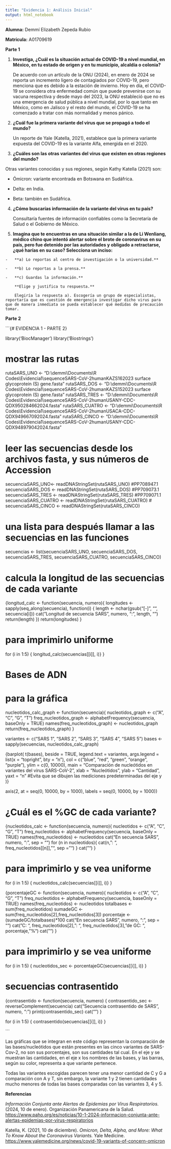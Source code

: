 ```yaml
---
title: "Evidencia 1: Análisis Inicial"
output: html_notebook
---
```


**Alumna:** Demmí Elizabeth Zepeda Rubio

**Matrícula:** A01709619

**Parte 1**

1.  **Investiga, ¿Cuál es la situación actual de COVID-19 a nivel mundial, en México, en tu estado de origen y en tu municipio, alcaldía o colonia?**

    De acuerdo con un artículo de la ONU (2024), en enero de 2024 se reporta un incremento ligero de contagiados por COVID-19, pero menciona que es debido a la estación de invierno. Hoy en día, el COVID-19 se considera otra enfermedad común que puede prevenirse con su vacuna respectiva y desde mayo del 2023, la ONU estableció que no es una emergencia de salud pública a nivel mundial, por lo que tanto en México, como en Jalisco y el resto del mundo, el COVID-19 se ha comenzado a tratar con más normalidad y menos pánico.

2.  **¿Cuál fue la primera variante del virus que se propagó a todo el mundo?**

    Un reporte de Yale (Katella, 2021), establece que la primera variante expuesta del COVID-19 es la variante Alfa, emergida en el 2020.

3.  **¿Cuáles son las otras variantes del virus que existen en otras regiones del mundo?**

Otras variantes conocidas y sus regiones, según Kathy Katella (2021) son:

-   Ómicron: variante encontrada en Botswana en Sudáfrica.

-   Delta: en India.

-   Beta: también en Sudáfrica.

4.  **¿Cómo buscarías información de la variante del virus en tu país?**

    Consultaría fuentes de información confiables como la Secretaría de Salud o el Gobierno de México.

5.  **Imagina que te encuentras en una situación similar a la de Li Wenliang, médico chino que intentó alertar sobre el brote de coronavirus en su país, pero fue detenido por las autoridades y obligado a retractarse, ¿qué harías en su caso? Selecciona un inciso:**

```         
-   **a) Lo reportas al centro de investigación o la universidad.**

-   **b) Lo reportas a la prensa.**

-   **c) Guardas la información.**

    **Elige y justifica tu respuesta.**

    Elegiría la respuesta a). Escogería un grupo de especialistas, reportaría que es cuestión de emergencia investigar dicho virus para que de manera inmediata se pueda establecer qué medidas de precaución tomar.
```

**Parte 2**

\`\`\`{# EVIDENCIA 1 - PARTE 2}

library('BiocManager') library('Biostrings')

# mostrar las rutas

rutaSARS_UNO \<- "D:\\demmi\\Documents\\R Codes\\Evidencia1\\sequenceSARS-CoV-2humanKAZS162023 surface glycoprotein (S) gene.fasta" rutaSARS_DOS \<- "D:\\demmi\\Documents\\R Codes\\Evidencia1\\sequenceSARS-CoV-2humanKAZS152023 surface glycoprotein (S) gene.fasta" rutaSARS_TRES \<- "D:\\demmi\\Documents\\R Codes\\Evidencia1\\sequenceSARS-CoV-2humanUSANY-CDC-QDX950284662024.fasta" rutaSARS_CUATRO \<- "D:\\demmi\\Documents\\R Codes\\Evidencia1\\sequenceSARS-CoV-2humanUSACA-CDC-QDX949667092024.fasta" rutaSARS_CINCO \<- "D:\\demmi\\Documents\\R Codes\\Evidencia1\\sequenceSARS-CoV-2humanUSANY-CDC-QDX948979042024.fasta"

# leer las secuencias desde los archivos fasta, y sus números de Accession

secuenciaSARS_UNO\<- readDNAStringSet(rutaSARS_UNO) #PP708947.1 secuenciaSARS_DOS \<- readDNAStringSet(rutaSARS_DOS) #PP709073.1 secuenciaSARS_TRES \<- readDNAStringSet(rutaSARS_TRES) #PP709071.1 secuenciaSARS_CUATRO \<- readDNAStringSet(rutaSARS_CUATRO) \# secuenciaSARS_CINCO \<- readDNAStringSet(rutaSARS_CINCO)

# una lista para después llamar a las secuencias en las funciones

secuencias \<- list(secuenciaSARS_UNO, secuenciaSARS_DOS, secuenciaSARS_TRES, secuenciaSARS_CUATRO, secuenciaSARS_CINCO)

# calcula la longitud de las secuencias de cada variante

{longitud_calc \<- function(secuencia, numero){ longitudes \<- sapply(seq_along(secuencia), function(i) { length \<- nchar(gsub("[\n-]", "", secuencia[i])) cat("Longitud de secuencia SARS", numero, ": ", length, "\n") return(length) }) return(longitudes) }

# para imprimirlo uniforme

for (i in 1:5) { longitud_calc(secuencias[[i]], i)} }

# Bases de ADN

# para la gráfica

nucleotidos_calc_graph \<- function(secuencia){ nucleotidos_graph \<- c("A", "C", "G", "T") freq_nucleotidos_graph \<- alphabetFrequency(secuencia, baseOnly = TRUE) names(freq_nucleotidos_graph) \<- nucleotidos_graph return(freq_nucleotidos_graph) }

variantes \<- c("SARS 1", "SARS 2", "SARS 3", "SARS 4", "SARS 5") bases \<- sapply(secuencias, nucleotidos_calc_graph)

{barplot( t(bases), beside = TRUE, legend.text = variantes, args.legend = list(x = "topright", bty = "n"), col = c("blue", "red", "green", "orange", "purple"), ylim = c(0, 10000), main = "Comparación de nucleótidos en variantes del virus SARS-CoV-2", xlab = "Nucleótidos", ylab = "Cantidad", yaxt = "n" #Evita que se dibujen las mediciones predeterminadas del eje y )}

axis(2, at = seq(0, 10000, by = 1000), labels = seq(0, 10000, by = 1000))

# ¿Cuál es el %GC de cada variante?

{nucleotidos_calc \<- function(secuencia, numero){ nucleotidos \<- c("A", "C", "G", "T") freq_nucleotidos \<- alphabetFrequency(secuencia, baseOnly = TRUE) names(freq_nucleotidos) \<- nucleotidos cat("En secuencia SARS ", numero, ":\n", sep = "") for (n in nucleotidos){ cat(n, ": ", freq_nucleotidos[[n]], "\n", sep = "") } cat("\n") }

# para imprimirlo y se vea uniforme

for (i in 1:5) { nucleotidos_calc(secuencias[[i]], i)} }

{porcentajeGC \<- function(secuencia, numero){ nucleotidos \<- c("A", "C", "G", "T") freq_nucleotidos \<- alphabetFrequency(secuencia, baseOnly = TRUE) names(freq_nucleotidos) \<- nucleotidos totalbases \<- sum(freq_nucleotidos) sumadeGC \<- sum(freq_nucleotidos[2],freq_nucleotidos[3]) porcentaje \<- (sumadeGC/totalbases)\*100 cat("En secuencia SARS ", numero, ":\n", sep = "") cat("C: ", freq_nucleotidos[2], "\nG: ", freq_nucleotidos[3], "\nPorcentaje de GC: ", porcentaje, "%\n") cat("\n") }

# para imprimirlo y se vea uniforme

for (i in 1:5) { nucleotidos_sec \<- porcentajeGC(secuencias[[i]], i)} }

# secuencias contrasentido

{contrasentido \<- function(secuencia, numero) { contrasentido_sec \<- reverseComplement(secuencia) cat("Secuencia contrasentido de SARS", numero, ":\n") print(contrasentido_sec) cat("\n") }

for (i in 1:5) { contrasentido(secuencias[[i]], i)} }

\`\`\`

Las gráficas que se integran en este código representan la comparación de las bases/nucleótidos que están presentes en las cinco variantes de SARS-Cov-2, no son sus porcentajes, son sus cantidades tal cual. En el eje y se muestran las cantidades, en el eje x los nombres de las bases, y las barras, según su color, representa a que variante pertenece.

Todas las variantes escogidas parecen tener una menor cantidad de C y G a comparación con A y T, sin embargo, la variante 1 y 2 tienen cantidades mucho menores de todas las bases comparadas con las variantes 3, 4 y 5.

**Referencias**

*Información Conjunta ante Alertas de Epidemias por Virus Respiratorios.* (2024, 10 de enero). Organización Panamericana de la Salud. <https://www.paho.org/es/noticias/10-1-2024-informacion-conjunta-ante-alertas-epidemias-por-virus-respiratorios>

Katella, K. (2021, 10 de diciembre). *Omicron, Delta, Alpha, and More: What To Know About the Coronavirus Variants.* Yale Medicine. <https://www.yalemedicine.org/news/covid-19-variants-of-concern-omicron>
